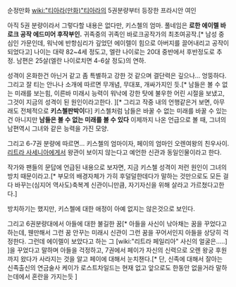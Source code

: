 순정만화 [[wiki:"티아라(만화)"티아라]]의 5권분량부터 등장한 프라시안 여인

아직 5권 분량이라서 그렇다할 내용은 없다만, 키스첼의 엄마. 풀네임은 '''로한 에이렐 바로크 공작 에드미어 후작부인.''' 귀족중의 귀족인 바로크공작가의 최초여공작.[* 남성 중심인 가문인데, 워낙에 반항심리가 깊었던 에이렐이 힘으로 아버지를 끌어내리고 공작이 되었다고] 나이는 대략 82~4세 정도고, 엘란 나이로는 20대 중반에서 후반정도로 추정. 남편은 25살(엘란 나이로치면 4-6살 정도)의 연하.

성격이 온화한건 아닌거 같고 좀 특별하고 강한 것 같으며 결단력은 깊으나... 엉뚱하다. 그리고 잘 티는 안나나 소개에 따르면 무개념, 무대포, 개싸가지인 듯.[* 남들은 볼 수 없는 미래를 보는힘, 이른바 미래시 능력이 워낙에 강한 탓에 불우한 어린 시절을 보냈고, 그것이 지금의 성격이 된 원인이라고한다. ][* 그리고 작중 내의 언행같은거 보면, 아무래도 전체적으로 '''키스첼판박이'''다] 키스첼처럼 남들은 바꿀 수 없는 미래를 바꿀 수 있는건 아니지만 '''남들은 볼 수 없는 미래를 볼 수 있다''' 이제까지 나온 언급으로 볼 때, 그녀의 남편역시 그녀와 같은 능력을 가진 모양. 

그리고 6-7권 분량에 따르면... 키스첼의 엄마이자, 페이의 엄마인 오렌여왕의 친우사이. [[리트라 사세니아]]에게서 왕관이 보이지 않는다고 예언한 신관과 동일인물이라고 한다. 

작가와 팬들의 문답에 언급된 내용으로 보자면, 지금 키스첼 성격이 저런 원인이 그녀의 방치 때문이라고.[* 부모의 배경자체가 가히 후덜덜한데다가 말하는 것만으로도 모든 걸 다 바꾸는(심지어 역사도)축복계 신관이니만큼, 자기자신을 위해 살라고 가르쳤다고한다.]

방치하기는 했지만, 키스첼에 대한 애정이 아예 없지는 않은것으로 보인다. 

그리고 6권분량대에서 아들에 대한 불길한 꿈[* 아들을 사신이 낚아채는 꿈을 꾸었다고 하는데, 웬만해서 그런 꿈 안꾸는 미래시 신관이 그런 꿈을 꾸어서인지 아들을 상당히 걱정한다. 그런데 에이렐이 보았다고 하는 그 [wiki:"리트라 페일리아" 사신의 얼굴은.....] ]을 꾸었다고 말하며 아들을 걱정하고, 7권에서 페이가 자신의 신력으로 오렌 왕궁 후원까지 왔다가 사라지는 것을 알고 페이에 대해서 눈치챈다.[* 단, 신족에 대해서 잘아는 신족출신의 연금술사 케이가 로스트차일드는 현재 없고 앞으로도 한동안 없을거라 말하는데에서 혼란을 가지는듯 ]
